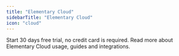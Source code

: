 ```yaml
---
title: "Elementary Cloud"
sidebarTitle: "Elementary Cloud"
icon: "cloud"
---
```

<Snippet file="cloud/introduction-opening.mdx" />

<CardGroup cols={2}>
  <Card
    title="Quickstart Elementary Cloud"
    href="/cloud/onboarding/quickstart-dbt-package"
  >
    Start 30 days free trial, no credit card is required.
  </Card>
  <Card
    title="Elementary Cloud documentation"
    href="/cloud/introduction"
  >
    Read more about Elementary Cloud usage, guides and integrations.
  </Card>
</CardGroup>

<Snippet file="cloud/introduction.mdx" />

